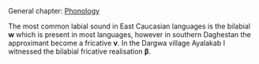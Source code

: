## {-}

General chapter: [Phonology](phonology.html)

The most common labial sound in East Caucasian languages is the bilabial **w** which is present in most languages, however in southern Daghestan the approximant become a fricative **v**. In the Dargwa village Ayalakab I witnessed the bilabial fricative realisation **β**.
